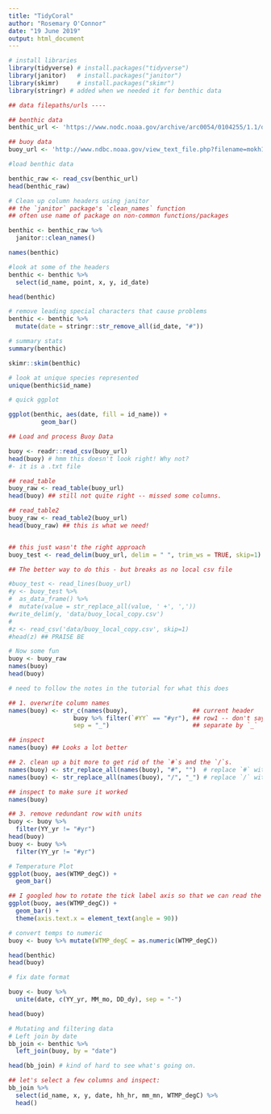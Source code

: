 ```yaml
---
title: "TidyCoral"
author: "Rosemary O'Connor"
date: "19 June 2019"
output: html_document
---
```


```r
# install libraries
library(tidyverse) # install.packages("tidyverse")
library(janitor)   # install.packages("janitor")
library(skimr)     # install.packages("skimr")
library(stringr) # added when we needed it for benthic data

## data filepaths/urls ----

## benthic data
benthic_url <- 'https://www.nodc.noaa.gov/archive/arc0054/0104255/1.1/data/0-data/cd08/100308OaAla03m.CSV'

## buoy data
buoy_url <- 'http://www.ndbc.noaa.gov/view_text_file.php?filename=mokh1h2010.txt.gz&dir=data/historical/stdmet/'

#load benthic data

benthic_raw <- read_csv(benthic_url)
head(benthic_raw) 

# Clean up column headers using janitor
## the `janitor` package's `clean_names` function
## often use name of package on non-common functions/packages

benthic <- benthic_raw %>%
  janitor::clean_names()

names(benthic)

#look at some of the headers
benthic <- benthic %>%
  select(id_name, point, x, y, id_date)

head(benthic)

# remove leading special characters that cause problems
benthic <- benthic %>%
  mutate(date = stringr::str_remove_all(id_date, "#"))

# summary stats
summary(benthic)

skimr::skim(benthic)

# look at unique species represented
unique(benthic$id_name)

# quick ggplot

ggplot(benthic, aes(date, fill = id_name)) +
         geom_bar()

```

```r
## Load and process Buoy Data

buoy <- readr::read_csv(buoy_url)
head(buoy) # hmm this doesn't look right! Why not? 
#- it is a .txt file

## read_table
buoy_raw <- read_table(buoy_url)
head(buoy) ## still not quite right -- missed some columns. 

## read_table2
buoy_raw <- read_table2(buoy_url)
head(buoy_raw) ## this is what we need!


## this just wasn't the right approach
buoy_test <- read_delim(buoy_url, delim = " ", trim_ws = TRUE, skip=1)

```
```r
## The better way to do this - but breaks as no local csv file

#buoy_test <- read_lines(buoy_url)
#y <- buoy_test %>%
#  as_data_frame() %>%
#  mutate(value = str_replace_all(value, ' +', ',')) 
#write_delim(y, 'data/buoy_local_copy.csv')
#
#z <- read_csv('data/buoy_local_copy.csv', skip=1)
#head(z) ## PRAISE BE

```
```r
# Now some fun
buoy <- buoy_raw
names(buoy)
head(buoy)

# need to follow the notes in the tutorial for what this does

## 1. overwrite column names
names(buoy) <- str_c(names(buoy),                  ## current header
                  buoy %>% filter(`#YY` == "#yr"), ## row1 -- don't say buoy[1,] 
                  sep = "_")                       ## separate by `_`

## inspect
names(buoy) ## Looks a lot better

## 2. clean up a bit more to get rid of the `#`s and the `/`s. 
names(buoy) <- str_replace_all(names(buoy), "#", "")  # replace `#` with nothing 
names(buoy) <- str_replace_all(names(buoy), "/", "_") # replace `/` with `_`

## inspect to make sure it worked
names(buoy)

## 3. remove redundant row with units
buoy <- buoy %>%
  filter(YY_yr != "#yr")
head(buoy)
buoy <- buoy %>%
  filter(YY_yr != "#yr")
```
```r
# Temperature Plot
ggplot(buoy, aes(WTMP_degC)) +
  geom_bar()

## I googled how to rotate the tick label axis so that we can read the labels:
ggplot(buoy, aes(WTMP_degC)) +
  geom_bar() +
  theme(axis.text.x = element_text(angle = 90))

# convert temps to numeric
buoy <- buoy %>% mutate(WTMP_degC = as.numeric(WTMP_degC))

head(benthic)
head(buoy)

# fix date format

buoy <- buoy %>%
  unite(date, c(YY_yr, MM_mo, DD_dy), sep = "-")

head(buoy)

```
```r
# Mutating and filtering data
# Left join by date
bb_join <- benthic %>%
  left_join(buoy, by = "date")

head(bb_join) # kind of hard to see what's going on.

## let's select a few columns and inspect:
bb_join %>%
  select(id_name, x, y, date, hh_hr, mm_mn, WTMP_degC) %>%
  head()


```





